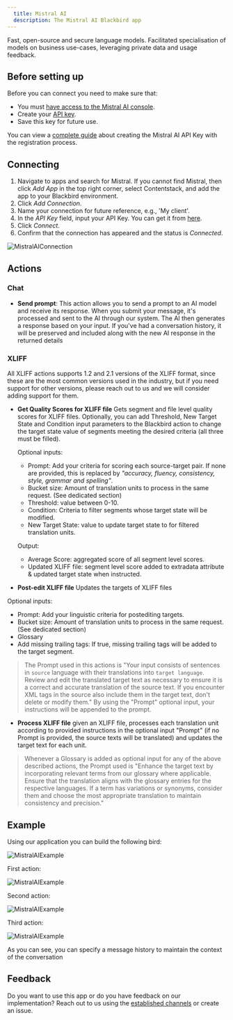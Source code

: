 ```yaml
---
  title: Mistral AI
  description: The Mistral AI Blackbird app
---
```


<LinkCard title="View on Github" target="_blank" href="https://github.com/bb-io/MistralAI" icon="github" />

Fast, open-source and secure language models. Facilitated specialisation of models on business use-cases, leveraging private data and usage feedback.

## Before setting up

Before you can connect you need to make sure that:

- You must [have access to the Mistral AI console](https://console.mistral.ai/).
- Create your [API key](https://console.mistral.ai/api-keys/).
- Save this key for future use.

You can view a [complete guide](https://docs.mindmac.app/how-to.../add-api-key/create-mistral-ai-api-key) about creating the Mistral AI API Key with the registration process.

## Connecting 

1. Navigate to apps and search for Mistral. If you cannot find Mistral, then click _Add App_ in the top right corner, select Contentstack, and add the app to your Blackbird environment.
2. Click _Add Connection_.
3. Name your connection for future reference, e.g., 'My client'.
4. In the _API Key_ field, input your API Key. You can get it from [here](https://console.mistral.ai/api-keys/).
5. Click _Connect_.
6. Confirm that the connection has appeared and the status is _Connected_.

![MistralAIConnection](https://raw.githubusercontent.com/bb-io/MistralAI/main/image/README/MistralAIConnection.png)

## Actions

### Chat

- **Send prompt**: This action allows you to send a prompt to an AI model and receive its response. When you submit your message, it's processed and sent to the AI through our system. The AI then generates a response based on your input. If you've had a conversation history, it will be preserved and included along with the new AI response in the returned details

### XLIFF

All XLIFF actions supports 1.2 and 2.1 versions of the XLIFF format, since these are the most common versions used in the industry, but if you need support for other versions, please reach out to us and we will consider adding support for them.

- **Get Quality Scores for XLIFF file** Gets segment and file level quality scores for XLIFF files. Optionally, you can add Threshold, New Target State and Condition input parameters to the Blackbird action to change the target state value of segments meeting the desired criteria (all three must be filled).

  Optional inputs:
    - Prompt: Add your criteria for scoring each source-target pair. If none are provided, this is replaced by _"accuracy, fluency, consistency, style, grammar and spelling"_.
    - Bucket size: Amount of translation units to process in the same request. (See dedicated section)
    - Threshold: value between 0-10.
    - Condition: Criteria to filter segments whose target state will be modified.
    - New Target State: value to update target state to for filtered translation units.

  Output:
    - Average Score: aggregated score of all segment level scores.
    - Updated XLIFF file: segment level score added to extradata attribute & updated target state when instructed.

- **Post-edit XLIFF file** Updates the targets of XLIFF files

Optional inputs:
- Prompt: Add your linguistic criteria for postediting targets.
- Bucket size: Amount of translation units to process in the same request. (See dedicated section)
- Glossary
- Add missing trailing tags: If true, missing trailing tags will be added to the target segment.

> The Prompt used in this actions is "Your input consists of sentences in `source` language with their translations into `target language`. Review and edit the translated target text as necessary to ensure it is a correct and accurate translation of the source text. If you encounter XML tags in the source also include them in the target text, don't delete or modify them." By using the "Prompt" optional input, your instructions will be appended to the prompt.

- **Process XLIFF file** given an XLIFF file, processes each translation unit according to provided instructions in the optional input "Prompt" (if no Prompt is provided, the source texts will be translated) and updates the target text for each unit.

> Whenever a Glossary is added as optional input for any of the above described actions, the Prompt used is "Enhance the target text by incorporating relevant terms from our glossary where applicable. Ensure that the translation aligns with the glossary entries for the respective languages. If a term has variations or synonyms, consider them and choose the most appropriate translation to maintain consistency and precision."

## Example

Using our application you can build the following bird:

![MistralAIExample](https://raw.githubusercontent.com/bb-io/MistralAI/main/image/README/MistralAIExample.png)

First action:

![MistralAIExample](https://raw.githubusercontent.com/bb-io/MistralAI/main/image/README/MistralAIExample-1-action.png)

Second action:

![MistralAIExample](https://raw.githubusercontent.com/bb-io/MistralAI/main/image/README/MistralAIExample-2-action.png)

Third action:

![MistralAIExample](https://raw.githubusercontent.com/bb-io/MistralAI/main/image/README/MistralAIExample-3-action.png)

As you can see, you can specify a message history to maintain the context of the conversation

## Feedback

Do you want to use this app or do you have feedback on our implementation? Reach out to us using the [established channels](https://www.blackbird.io/) or create an issue.

